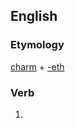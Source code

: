 ==English==

===Etymology===
[[charm]] + [[-eth]]

===Verb===
{{infl|en|verb form}}

# {{archaic third-person singular of|charm}}
